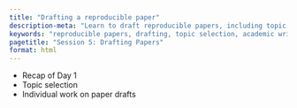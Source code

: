 ```yaml
---
title: "Drafting a reproducible paper"
description-meta: "Learn to draft reproducible papers, including topic selection and individual work on paper drafts."
keywords: "reproducible papers, drafting, topic selection, academic writing"
pagetitle: "Session 5: Drafting Papers"
format: html
---
```


-   Recap of Day 1
-   Topic selection
-   Individual work on paper drafts